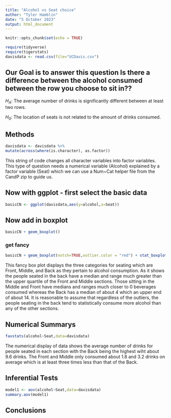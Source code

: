 ```yaml
---
title: "Alcohol vs Seat choice"
author: "Tyler Hamblin"
date: "5 October 2023"
output: html_document
---
```


```r
knitr::opts_chunk$set(echo = TRUE)
```

```r
require(tidyverse)
require(tigerstats)
davisdata <- read.csv(file="UCDavis.csv")
```
## Our Goal is to answer this question Is there a difference between the alcohol consumed between the row you choose to sit in??


$H_A$: The average number of drinks is significantly different between at least two rows. 

$H_0$: The location of seats is not related to the amount of drinks consumed. 

## Methods

```r
davisdata <- davisdata %>%
mutate(across(where(is.character), as.factor))
```

This string of code changes all character variables into factor variables. This type of question needs a numerical variable (Alcohol) explained by a factor variable (Seat) which we can use a Num~Cat helper file from the CandP zip to guide us. 

## Now with ggplot - first select the basic data

```r
basicCN <- ggplot(davisdata,aes(y=alcohol,x=Seat))
```
## Now add in boxplot

```r
basicCN + geom_boxplot()
```
  
  
### get fancy  

```r
basicCN + geom_boxplot(notch=TRUE,outlier.color = "red") + stat_boxplot(geom ='errorbar') + labs(title="Fancy notch boxplot \n with 2 lines")
```

This fancy box plot displays the three categories for seating which are Front, Middle, and Back as they pertain to alcohol consumption. As it shows the people seated in the back have a median and range much greater than the upper quartile of the Front and Middle sections. Those sitting in the Middle and Front have medians and ranges much closer to 0 beverages consumed whereas the Back has a median of about 4 which an upper end of about 14. It is reasonable to assume that regardless of the outliers, the people seating in the back tend to statistically consume more alcohol than any of the other sections.

## Numerical Summarys 

```r
favstats(alcohol~Seat,data=davisdata)
```

The numerical display of data shows the average number of drinks for people seated in each section with the Back being the highest wiht about 9.6 drinks. The Front and Middle only consumed about 1.8 and 3.2 drinks on average which is at least three times less than that of the Back. 

## Inferential Tests

```r
model1 <- aov(alcohol~Seat,data=davisdata)
summary.aov(model1)
```




## Conclusions


